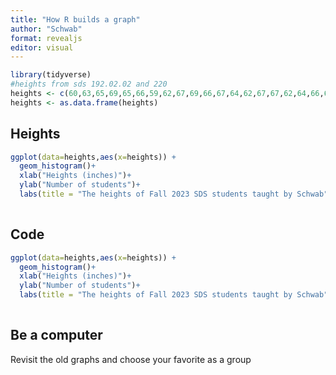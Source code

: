 ```yaml
---
title: "How R builds a graph"
author: "Schwab"
format: revealjs
editor: visual
---
```


```r
library(tidyverse)
#heights from sds 192.02.02 and 220
heights <- c(60,63,65,69,65,66,59,62,67,69,66,67,64,62,67,67,62,64,66,62,68,63,65,60,66,63,67,64.17,67.75,70,62.64,61,64.5,68,66,64,68,62,66,60,63,64,63,62.5,64,68,68,64,65,66,71,60.6,63,69,66,65,61,61,62,64,65.5,61,62,65,62,66,65,64,63,67,67,63,64.56)
heights <- as.data.frame(heights)
```
## Heights
```r

ggplot(data=heights,aes(x=heights)) +
  geom_histogram()+
  xlab("Heights (inches)")+
  ylab("Number of students")+
  labs(title = "The heights of Fall 2023 SDS students taught by Schwab")
  
```

## Code
```r

ggplot(data=heights,aes(x=heights)) +
  geom_histogram()+
  xlab("Heights (inches)")+
  ylab("Number of students")+
  labs(title = "The heights of Fall 2023 SDS students taught by Schwab")
  
```

## Be a computer

Revisit the old graphs and choose your favorite as a group 